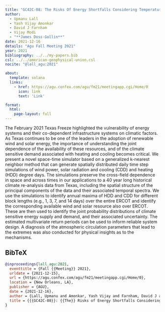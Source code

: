 ```yaml
---
title: "GC42C-08: The Risks Of Energy Shortfalls Considering Temperature Extremes, Wind And Solar Energy For The Texas Energy Grid Using A Novel Space-Time Simulation Model"
author:
  - Upmanu Lall
  - Yash Vijay Amonkar
  - David J Farnham
  - Vijay Modi
  - "**James Doss-Gollin**"
date: 2021-12-16
details: "Agu Fall Meeting 2021"
year: 2021
bibliography: ../../my-papers.bib
csl: ../../american-geophysical-union.csl
nocite: "@lall_agu:2021"

about:
  template: solana
  links:
    - href: https://agu.confex.com/agu/fm21/meetingapp.cgi/Home/0
      icon: link
      text: 'Link'

format:
  html:
    page-layout: full
---
```


The February 2021 Texas Freeze highlighted the vulnerability of energy systems and their co-dependent infrastructure systems on climatic factors. As Texas continues to be one of the leaders in the adoption of renewable wind and solar energy, the importance of understanding the joint dependence of the availability of these resources, and of the climate sensitive demand associated with heating and cooling becomes critical. We present a novel space-time simulator based on a generalized k-nearest neighbor method that can generate spatially distributed daily time step simulations of wind power, solar radiation and cooling (CDD) and heating (HDD) degree days. The simulations preserve the cross-field dependence in space and across times in our applications to a 40 year long historical climate re-analysis data from Texas, including the spatial structure of the principal components of the data and their associated temporal spectra. We use the simulations to identify annual maxima of HDD and CDD for different block lengths (e.g., 1, 3, 7, and 14 days) over the entire ERCOT and identify the corresponding available wind and solar resource also over ERCOT. These are then used to identify the joint probability distributions of climate sensitive energy supply and demand, and their associated uncertainty. The estimated multivariate return periods can be used to inform reliable system design. A diagnosis of the atmospheric circulation parameters that lead to the extremes was also conducted for physical insights as to the mechanisms.

## BibTeX

```bibtex
@inproceedings{lall_agu:2021,
  eventtitle = {Fall {{Meeting}} 2021},
  urldate = {2021-12-15},
  url = {https://agu.confex.com/agu/fm21/meetingapp.cgi/Home/0},
  location = {New Orleans, LA},
  publisher = {AGU},
  date = {2021-12-16},
  author = {Lall, Upmanu and Amonkar, Yash Vijay and Farnham, David J and Modi, Vijay and Doss-Gollin, James},
  title = {{{GC42C-08}}: {{The}} Risks of Energy Shortfalls Considering Temperature Extremes, Wind and Solar Energy for the {{Texas}} Energy Grid Using a Novel Space-Time Simulation Model},
}
```